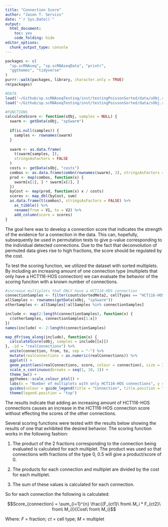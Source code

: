 ```yaml
---
title: "Connection Score"
author: "Jason T. Serviss"
date: "`r Sys.Date()`"
output:
  html_document:
    toc: yes
    code_folding: hide
editor_options: 
  chunk_output_type: console
---
```


```r
packages <- c(
  "sp.scRNAseq", "sp.scRNAseqData", "printr",
  "ggthemes", "tidyverse"
)
purrr::walk(packages, library, character.only = TRUE)
rm(packages)
```


```r
#DATA
load('~/Github/sp.scRNAseqTesting/inst/testingPoissonSorted/data/uObj.rda')
load('~/Github/sp.scRNAseqTesting/inst/testingPoissonSorted/data/sObj.rda')

#FUNCTIONS
calculateScore <- function(sObj, samples = NULL) {
  swarm <- getData(sObj, "spSwarm")
  
  if(is.null(samples)) {
    samples <- rownames(swarm)
  }
  
  swarm <- as.data.frame(
    t(swarm[samples, ]), 
    stringsAsFactors = FALSE
  )
  costs <- getData(sObj, "costs")
  combos <- as.data.frame(combn(rownames(swarm), 2), stringsAsFactors = FALSE)
  prod <- map(combos, function(x) {
    swarm[x[1], ] * swarm[x[2], ]
  })
  byCost <- map(prod, function(x) x / costs)
  scores <- map_dbl(byCost, sum)
  as.data.frame(t(combos), stringsAsFactors = FALSE) %>%
    as_tibble() %>%
    rename(from = V1, to = V2) %>%
    add_column(score = scores)
}
```

The goal here was to develop a connection score that indicates the strength of 
the evidence for a connection in the data. This can, hopefully, subsequently be 
used in permutation tests to give p-value corresponding to the individual 
detected connections. Due to the fact that deconvolution of permuted data gives 
rise to high fractions, the score should be regulated by the cost.

To test the scoring function, we utilized the dataset with sorted multiplets. By
including an increasing amount of one connection type (multiplets that only 
have a HCT116-HOS connection) we can evaluate the behavior of the scoring 
funciton with a known number of connections.

```r
#increase multiplets that ONLY have a HCT116-HOS connection
connectionSamples <- filter(countsSortedMeta2, cellTypes == "HCT116-HOS")$sample
allSamples <- rownames(getData(sObj, "spSwarm"))
otherSamples <- allSamples[!allSamples %in% connectionSamples]

include <- map(2:length(connectionSamples), function(x) {
  c(otherSamples, connectionSamples[1:x])
})
names(include) <- 2:length(connectionSamples)

map_dfr(seq_along(include), function(x) {
  calculateScore(sObj, samples = include[[x]])
}, .id = "realConnections") %>%
  unite(connection, from, to, sep = "-") %>%
  mutate(realConnections = as.numeric(realConnections)) %>%
  ggplot() +
  geom_point(aes(realConnections, score, colour = connection), size = 3) +
  scale_x_continuous(breaks = seq(1, 10, 1)) +
  theme_bw() +
  ggthemes::scale_colour_ptol() +
  labs(x = "Number of multiplets with only HCT116-HOS connections", y = "Score (Sum of fractions)") +
  guides(colour = guide_legend(title = "Connection", title.position = "top", title.hjust = 0.5)) +
  theme(legend.position = "top")
```

The results indicate that adding an increasing amount of HCT116-HOS connections
causes an increase in the HCT116-HOS connection score without effecting the 
scores of the other connections.

Several scoring functions were tested with the results below showing the 
results of one that exhibited the desired behavior. The scoring 
function works in the following fashion:

1. The product of the 2 fractions corresponding to the connection being 
evaluated is calculated for each multiplet. The product was used so that 
connections with fractions of the type 0, 0.5 will give a product/score of 0.

2. The products for each connection and multiplet are divided by the cost for
each multiplet.

3. The sum of these values is calculated for each connection.

So for each connection the following is calculated:

$$Score_{connection} = \sum_{i=1}^{n} \frac{(F_{ct1}\ from\ M_i * F_{ct2}\ from\ M_i)}{Cost\ from\ M_i}$$

Where: _F_ = fraction; _ct_ = cell type; _M_ = multiplet

